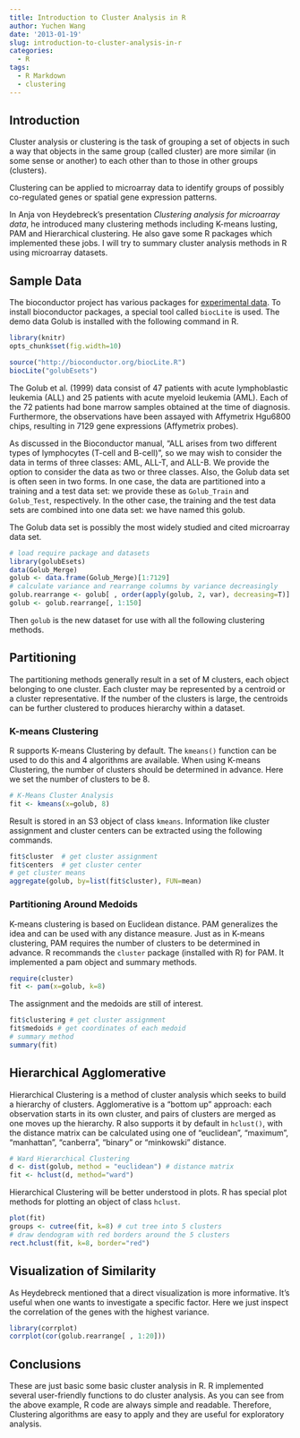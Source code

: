 ```yaml
---
title: Introduction to Cluster Analysis in R
author: Yuchen Wang
date: '2013-01-19'
slug: introduction-to-cluster-analysis-in-r
categories:
  - R
tags:
  - R Markdown
  - clustering
---
```



Introduction
-------------
Cluster analysis or clustering is the task of grouping a set of objects in such a way that objects in the same group (called cluster) are more similar (in some sense or another) to each other than to those in other groups (clusters).

Clustering can be applied to microarray data to identify groups of possibly co-regulated genes or spatial gene expression patterns. 

In Anja von Heydebreck's presentation _Clustering analysis for microarray data_, he introduced many clustering methods including K-means lusting, PAM and Hierarchical clustering. He also gave some R packages which implemented these jobs. I will try to summary cluster analysis methods in R using microarray datasets. 


Sample Data
-------------
The bioconductor project has various packages for [experimental data](1). To install bioconductor packages, a special tool called `biocLite` is used. The demo data Golub is installed with the following command in R.

```r
library(knitr)
opts_chunk$set(fig.width=10)
```


```r
source("http://bioconductor.org/biocLite.R")
biocLite("golubEsets")
```

The Golub et al. (1999) data consist of 47 patients with acute lymphoblastic leukemia (ALL) and 25 patients with acute myeloid leukemia (AML). Each of the 72 patients had bone marrow samples obtained at the time of diagnosis. Furthermore, the observations have been assayed with Affymetrix Hgu6800 chips, resulting in 7129 gene expressions (Affymetrix probes).

As discussed in the Bioconductor manual, "ALL arises from two different types of lymphocytes (T-cell and B-cell)", so we may wish to consider the data in terms of three classes: AML, ALL-T, and ALL-B. We provide the option to consider the data as two or three classes. Also, the Golub data set is often seen in two forms. In one case, the data are partitioned into a training and a test data set: we provide these as `Golub_Train` and `Golub_Test`, respectively. In the other case, the training and the test data sets are combined into one data set: we have named this golub.

The Golub data set is possibly the most widely studied and cited microarray data set.

```r
# load require package and datasets
library(golubEsets)
data(Golub_Merge)
golub <- data.frame(Golub_Merge)[1:7129]
# calculate variance and rearrange columns by variance decreasingly
golub.rearrange <- golub[ , order(apply(golub, 2, var), decreasing=T)]
golub <- golub.rearrange[, 1:150]
```

Then `golub` is the new dataset for use with all the following clustering methods. 

Partitioning
-------------
The partitioning methods generally result in a set of M clusters, each object belonging to one cluster. Each cluster may be represented by a centroid or a cluster representative. If the number of the clusters is large, the centroids can be further clustered to produces hierarchy within a dataset.



### K-means Clustering
R supports K-means Clustering by default. The `kmeans()` function can be used to do this and 4 algorithms are available. When using K-means Clustering, the number of clusters should be determined in advance. Here we set the number of clusters to be 8.

```r
# K-Means Cluster Analysis
fit <- kmeans(x=golub, 8)
```

Result is stored in an S3 object of class `kmeans`. Information like cluster assignment and cluster centers can be extracted using the following commands.

```r
fit$cluster  # get cluster assignment
fit$centers  # get cluster center
# get cluster means
aggregate(golub, by=list(fit$cluster), FUN=mean)
```

### Partitioning Around Medoids
K-means clustering is based on Euclidean distance. PAM generalizes the idea and can be used with any distance measure. Just as in K-means clustering, PAM requires the number of clusters to be determined in advance. R recommands the `cluster` package (installed with R) for PAM. It implemented a pam object and summary methods.

```r
require(cluster) 
fit <- pam(x=golub, k=8)
```

The assignment and the medoids are still of interest. 

```r
fit$clustering # get cluster assignment
fit$medoids # get coordinates of each medoid
# summary method
summary(fit)
```

Hierarchical Agglomerative
---------------------------
Hierarchical Clustering is a method of cluster analysis which seeks to build a hierarchy of clusters. Agglomerative is a "bottom up" approach: each observation starts in its own cluster, and pairs of clusters are merged as one moves up the hierarchy. R also supports it by default in `hclust()`, with the distance matrix can be calculated using one of "euclidean", "maximum", "manhattan", "canberra", "binary" or "minkowski" distance.

```r
# Ward Hierarchical Clustering
d <- dist(golub, method = "euclidean") # distance matrix
fit <- hclust(d, method="ward") 
```

Hierarchical Clustering will be better understood in plots. R has special plot methods for plotting an object of class `hclust`.

```r
plot(fit)
groups <- cutree(fit, k=8) # cut tree into 5 clusters
# draw dendogram with red borders around the 5 clusters 
rect.hclust(fit, k=8, border="red")
```


Visualization of Similarity
----------------------------
As Heydebreck mentioned that a direct visualization is more informative. It's useful when one wants to investigate a specific factor. Here we just inspect the correlation of the genes with the highest variance.

```r
library(corrplot)
corrplot(cor(golub.rearrange[ , 1:20]))
```

Conclusions
------------
These are just basic some basic cluster analysis in R. R implemented several user-friendly functions to do cluster analysis. As you can see from the above example, R code are always simple and readable. Therefore, Clustering algorithms are easy to apply and they are useful for exploratory analysis.



[1]: http://www.bioconductor.org/packages/release/BiocViews.html#___ExperimentData
